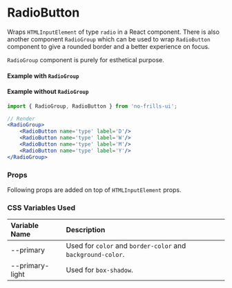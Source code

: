 
<Meta title='Components/RadioButton' component={RadioButton} />

# RadioButton

Wraps `HTMLInputElement` of type `radio` in a React component. There is also another component `RadioGroup` which
can be used to wrap `RadioButton` component to give a rounded border and a better experience on focus.

`RadioGroup` component is purely for esthetical purpose.

#### Example with `RadioGroup`
<Preview>
    <RadioGroup>
        <RadioButton name='type' label='D'/>
        <RadioButton name='type' label='W'/>
        <RadioButton name='type' label='M' disabled />
        <RadioButton name='type' label='Y'/>
    </RadioGroup>
</Preview>

#### Example without `RadioGroup`
<Preview>
    <div>
        <RadioButton name='viewType' label='D'/>
        <RadioButton name='viewType' label='W'/>
        <RadioButton name='viewType' label='M' disabled />
        <RadioButton name='viewType' label='Y'/>
    </div>
</Preview>

```jsx
import { RadioGroup, RadioButton } from 'no-frills-ui';

// Render
<RadioGroup>
    <RadioButton name='type' label='D'/>
    <RadioButton name='type' label='W'/>
    <RadioButton name='type' label='M'/>
    <RadioButton name='type' label='Y'/>
</RadioGroup>
```
### Props
Following props are added on top of `HTMLInputElement` props.
<Props of={RadioButton} />

### CSS Variables Used

| Variable Name | Description |
| :- | :- |
| --primary | Used for `color` and `border-color` and `background-color`. |
| --primary-light | Used for `box-shadow`. |

